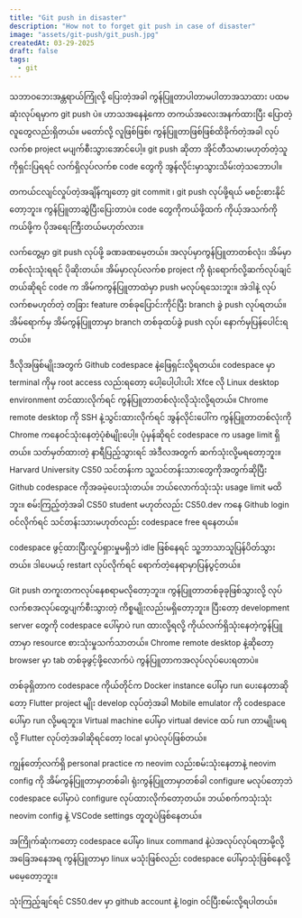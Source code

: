 ```yaml
---
title: "Git push in disaster"
description: "How not to forget git push in case of disaster"
image: "assets/git-push/git_push.jpg"
createdAt: 03-29-2025
draft: false
tags:
  - git
---
```


သဘာဝဘေးအန္တရာယ်ကြုံလို့ ပြေးတဲ့အခါ ကွန်ပြူတာပါတာမပါတာအသာထား ပထမဆုံးလုပ်ရမှာက git push ပဲ။ ဟာသအနေနဲ့ကော တကယ်အလေးအနက်ထားပြီး ပြောတဲ့လူတွေလည်းရှိတယ်။ မတော်လို့ လူဖြစ်ဖြစ်၊ ကွန်ပြူတာဖြစ်ဖြစ်ထိခိုက်တဲ့အခါ လုပ်လက်စ project မပျက်စီးသွားအောင်ပေါ့။ git push ဆိုတာ အိုင်တီသမားမဟုတ်တဲ့သူကိုရှင်းပြရရင် လက်ရှိလုပ်လက်စ code တွေကို အွန်လိုင်းမှာသွားသိမ်းတဲ့သဘောပါ။

တကယ်ငလျင်လှုပ်တဲ့အချိန်ကျတော့ git commit ၊ git push လုပ်ဖို့ရယ် မစဉ်းစားနိုင်တော့ဘူး။ ကွန်ပြူတာဆွဲပြီးပြေးတာပဲ။ code တွေကိုကယ်ဖို့ထက် ကိုယ့်အသက်ကိုကယ်ဖို့က ပိုအရေးကြီးတယ်မဟုတ်လား။

လက်တွေ့မှာ git push လုပ်ဖို့ ခဏခဏမေ့တယ်။ အလုပ်မှာကွန်ပြူတာတစ်လုံး၊ အိမ်မှာတစ်လုံးသုံးရရင် ပိုဆိုးတယ်။ အိမ်မှာလုပ်လက်စ project ကို ရုံးရောက်လို့ဆက်လုပ်ချင်တယ်ဆိုရင် code က အိမ်ကကွန်ပြူတာထဲမှာ push မလုပ်ရသေးဘူး။ အဲဒါနဲ့ လုပ်လက်စမဟုတ်တဲ့ တခြား feature တစ်ခုပြောင်းကိုင်ပြီး branch ခွဲ push လုပ်ရတယ်။ အိမ်ရောက်မှ အိမ်ကွန်ပြူတာမှာ branch တစ်ခုထပ်ခွဲ push လုပ်၊ နောက်မှပြန်ပေါင်းရတယ်။

ဒီလိုအဖြစ်မျိုးအတွက် Github codespace နဲ့ဖြေရှင်းလို့ရတယ်။ codespace မှာ terminal ကိုမှ root access လည်းရတော့ ပေါ့ပေါ့ပါးပါး Xfce လို Linux desktop environment တင်ထားလိုက်ရင် ကွန်ပြူတာတစ်လုံးလိုသုံးလို့ရတယ်။    Chrome remote desktop ကို SSH နဲ့သွင်းထားလိုက်ရင် အွန်လိုင်းပေါ်က ကွန်ပြူတာတစ်လုံးကို Chrome ကနေဝင်သုံးနေတဲ့ပုံစံမျိုးပေါ့။
ပုံမှန်ဆိုရင် codespace က usage limit ရှိတယ်။ သတ်မှတ်ထားတဲ့ နာရီပြည့်သွားရင် အဲဒီလအတွက် ဆက်သုံးလို့မရတော့ဘူး။ Harvard University CS50 သင်တန်းက သူ့သင်တန်းသားတွေကိုအတွက်ဆိုပြီး Github codespace ကိုအခမဲ့ပေးသုံးတယ်။ ဘယ်လောက်သုံးသုံး usage limit မထိဘူး။ စမ်းကြည့်တဲ့အခါ CS50 student မဟုတ်လည်း CS50.dev ကနေ Github login ဝင်လိုက်ရင် သင်တန်းသားမဟုတ်လည်း codespace free ရနေတယ်။

codespace ဖွင့်ထားပြီးလှုပ်ရှားမှုမရှိဘဲ idle ဖြစ်နေရင် သူ့ဘာသာသူပြန်ပိတ်သွားတယ်။ ဒါပေမယ့် restart လုပ်လိုက်ရင် ရောက်တဲ့နေရာမှာပြန်ပွင့်တယ်။

Git push တကူးတကလုပ်နေစရာမလိုတော့ဘူး။ ကွန်ပြူတာတစ်ခုခုဖြစ်သွားလို့ လုပ်လက်စအလုပ်တွေပျက်စီးသွားတဲ့ ကိစ္စမျိုးလည်းမရှိတော့ဘူး။ ပြီးတော့ development server တွေကို codespace ပေါ်မှာပဲ run ထားလို့ရလို့ ကိုယ်လက်ရှိသုံးနေတဲ့ကွန်ပြူတာမှာ resource စားသုံးမှုသက်သာတယ်။ Chrome remote desktop နဲ့ဆိုတော့ browser မှာ tab တစ်ခုဖွင့်ဖို့လောက်ပဲ ကွန်ပြူတာကအလုပ်လုပ်ပေးရတာပဲ။

တစ်ခုရှိတာက codespace ကိုယ်တိုင်က Docker instance ပေါ်မှာ run ပေးနေတာဆိုတော့ Flutter project မျိုး develop လုပ်တဲ့အခါ Mobile emulator ကို codespace ပေါ်မှာ run လို့မရဘူး။ Virtual machine ပေါ်မှာ virtual device ထပ် run တာမျိုးမရလို့ Flutter လုပ်တဲ့အခါဆိုရင်တော့ local မှာပဲလုပ်ဖြစ်တယ်။

ကျွန်တော့်လက်ရှိ personal practice က neovim လည်းစမ်းသုံးနေတာနဲ့ neovim config ကို အိမ်ကွန်ပြူတာမှာတစ်ခါ၊ ရုံးကွန်ပြူတာမှာတစ်ခါ configure မလုပ်တော့ဘဲ codespace ပေါ်မှာပဲ configure လုပ်ထားလိုက်တော့တယ်။ ဘယ်စက်ကသုံးသုံး neovim config နဲ့ VSCode settings တူတူပဲဖြစ်နေတယ်။

အကြိုက်ဆုံးကတော့ codespace ပေါ်မှာ linux command နဲ့ပဲအလုပ်လုပ်ရတာမို့လို့ အခြေအနေအရ ကွန်ပြူတာမှာ linux မသုံးဖြစ်လည်း codespace ပေါ်မှာသုံးဖြစ်နေလို့ မမေ့တော့ဘူး။

သုံးကြည့်ချင်ရင် CS50.dev မှာ github account နဲ့ login ဝင်ပြီးစမ်းလို့ရပါတယ်။

